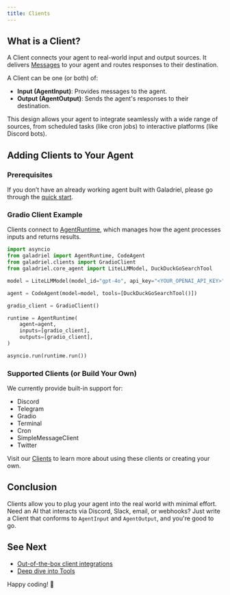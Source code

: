 ```yaml
---
title: Clients
---
```

## What is a Client?

A Client connects your agent to real-world input and output sources. It delivers [Messages](https://github.com/galadriel-ai/galadriel/blob/main/galadriel/entities.py#L11) to your agent and routes responses to their destination.

A Client can be one (or both) of:

- **Input (AgentInput)**: Provides messages to the agent.
- **Output (AgentOutput)**: Sends the agent's responses to their destination.

This design allows your agent to integrate seamlessly with a wide range of sources, from scheduled tasks (like cron jobs) to interactive platforms (like Discord bots).

## Adding Clients to Your Agent

### Prerequisites

If you don’t have an already working agent built with Galadriel, please go through the [quick start](/galadriel-network/get-started/quickstart).

### Gradio Client Example

Clients connect to [AgentRuntime](/galadriel-network/concepts/runtime), which manages how the agent processes inputs and returns results.

```python
import asyncio
from galadriel import AgentRuntime, CodeAgent
from galadriel.clients import GradioClient
from galadriel.core_agent import LiteLLMModel, DuckDuckGoSearchTool

model = LiteLLMModel(model_id="gpt-4o", api_key="<YOUR_OPENAI_API_KEY>")

agent = CodeAgent(model=model, tools=[DuckDuckGoSearchTool()])

gradio_client = GradioClient()

runtime = AgentRuntime(
    agent=agent,
    inputs=[gradio_client],
    outputs=[gradio_client],
)

asyncio.run(runtime.run())
```

### Supported Clients (or Build Your Own)

We currently provide built-in support for:

- Discord
- Telegram
- Gradio
- Terminal
- Cron
- SimpleMessageClient
- Twitter

Visit our [Clients](/galadriel-network/integrations/clients) to learn more about using these clients or creating your own.

## Conclusion

Clients allow you to plug your agent into the real world with minimal effort. Need an AI that interacts via Discord, Slack, email, or webhooks? Just write a Client that conforms to `AgentInput` and `AgentOutput`, and you're good to go.

## See Next

- [Out-of-the-box client integrations](/galadriel-network/integrations/clients)
- [Deep dive into Tools](/galadriel-network/tutorials/tools)

Happy coding! 🚀
